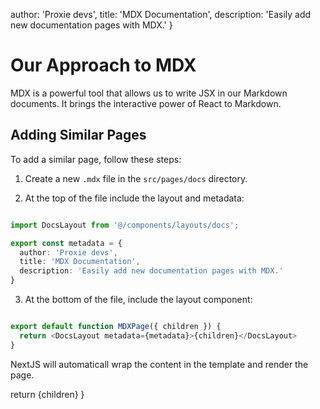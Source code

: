 
  author: 'Proxie devs',
  title: 'MDX Documentation',
  description: 'Easily add new documentation pages with MDX.'
}

# Our Approach to MDX

MDX is a powerful tool that allows us to write JSX in our Markdown documents. It brings the interactive power of React to Markdown.

## Adding Similar Pages

To add a similar page, follow these steps:

1. Create a new `.mdx` file in the `src/pages/docs` directory.

2. At the top of the file include the layout and metadata:

```typescript

import DocsLayout from '@/components/layouts/docs';

export const metadata = {
  author: 'Proxie devs',
  title: 'MDX Documentation',
  description: 'Easily add new documentation pages with MDX.'
}

```

3. At the bottom of the file, include the layout component:

```typescript

export default function MDXPage({ children }) {
  return <DocsLayout metadata={metadata}>{children}</DocsLayout>
}

```

NextJS will automaticall wrap the content in the template and render the page.

  return <DocsLayout metadata={metadata}>{children}</DocsLayout>
}
